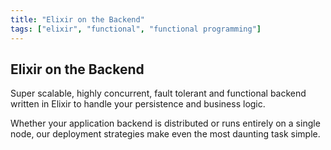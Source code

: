 ```yaml
---
title: "Elixir on the Backend"
tags: ["elixir", "functional", "functional programming"]
---
```


## Elixir on the Backend 

Super scalable, highly concurrent, fault tolerant and functional backend written in Elixir to handle your persistence and business logic.

Whether your application backend is distributed or runs entirely on a
single node, our deployment strategies make even the most daunting
task simple.
